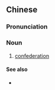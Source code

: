 {{also|邦联}}
==Chinese==
{{zh-forms|s=邦联}}

===Pronunciation===
{{zh-pron
|m=bānglián
|mn=pang-liân
|cat=n
}}

===Noun===
{{zh-noun}}

# [[confederation]]

====See also====
* {{zh-l|聯邦}}